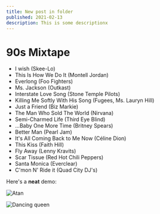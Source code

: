 ```yaml
---
title: New post in folder
published: 2021-02-13
description: This is some descriptionx
---
```


# 90s Mixtape

- I wish (Skee-Lo)
- This Is How We Do It (Montell Jordan)
- Everlong (Foo Fighters)
- Ms. Jackson (Outkast)
- Interstate Love Song (Stone Temple Pilots)
- Killing Me Softly With His Song (Fugees, Ms. Lauryn Hill)
- Just a Friend (Biz Markie)
- The Man Who Sold The World (Nirvana)
- Semi-Charmed Life (Third Eye Blind)
- ...Baby One More Time (Britney Spears)
- Better Man (Pearl Jam)
- It's All Coming Back to Me Now (Céline Dion)
- This Kiss (Faith Hill)
- Fly Away (Lenny Kravits)
- Scar Tissue (Red Hot Chili Peppers)
- Santa Monica (Everclear)
- C'mon N' Ride it (Quad City DJ's)



Here's a **neat** demo:

<Counter />
<Demo />

![Atan](https://images.prismic.io/tm-assets/99d26950-f370-4052-9dc7-05dd77230ee8_atan-atan2.png?auto=compress,format)


![Dancing queen](https://images.prismic.io/slicemachine-blank/6b2bf485-aa12-44ef-8f06-dce6b91b9309_dancing.png?auto=compress,format)